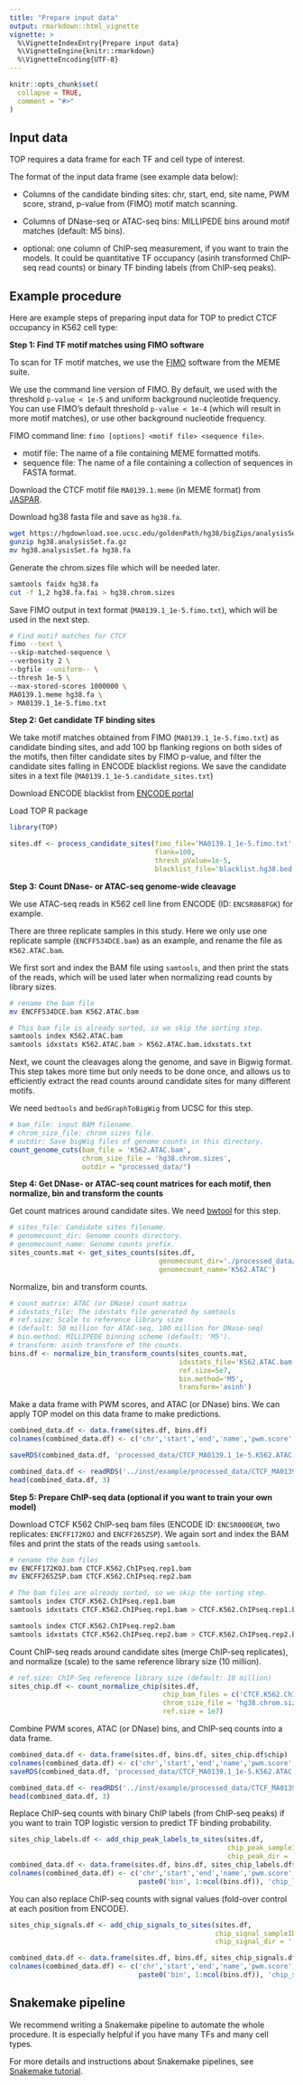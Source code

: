 ```yaml
---
title: "Prepare input data"
output: rmarkdown::html_vignette
vignette: >
  %\VignetteIndexEntry{Prepare input data}
  %\VignetteEngine{knitr::rmarkdown}
  %\VignetteEncoding{UTF-8}
---
```


```r
knitr::opts_chunk$set(
  collapse = TRUE,
  comment = "#>"
)
```

Input data
--------------
TOP requires a data frame for each TF and cell type of interest. 

The format of the input data frame (see example data below):

- Columns of the candidate binding sites: 
chr, start, end, site name, PWM score, strand, p-value from (FIMO) motif match scanning. 

- Columns of DNase-seq or ATAC-seq bins: 
MILLIPEDE bins around motif matches (default: M5 bins). 

- optional: one column of ChIP-seq measurement, if you want to train the models.
It could be quantitative TF occupancy (asinh transformed ChIP-seq read counts) or 
binary TF binding labels (from ChIP-seq peaks).


Example procedure
-----------------

Here are example steps of preparing input data for TOP 
to predict CTCF occupancy in K562 cell type:


**Step 1: Find TF motif matches using FIMO software**

To scan for TF motif matches, we use the [FIMO](http://meme-suite.org/doc/fimo.html?man_type=web)
software from the MEME suite.

We use the command line version of FIMO. By default, we used 
with the threshold `p-value < 1e-5` and uniform background nucleotide frequency. 
You can use FIMO's default threshold `p-value < 1e-4`
(which will result in more motif matches), or use other background nucleotide frequency.

FIMO command line: `fimo [options] <motif file> <sequence file>`.

- motif file: The name of a file containing MEME formatted motifs. 
- sequence file: The name of a file containing a collection of sequences in FASTA format.

Download the CTCF motif file `MA0139.1.meme` (in MEME format)
from [JASPAR](https://jaspar.genereg.net/matrix/MA0139.1/). 

Download hg38 fasta file and save as `hg38.fa`.
```bash
wget https://hgdownload.soe.ucsc.edu/goldenPath/hg38/bigZips/analysisSet/hg38.analysisSet.fa.gz
gunzip hg38.analysisSet.fa.gz
mv hg38.analysisSet.fa hg38.fa
```

Generate the chrom.sizes file which will be needed later.
```bash
samtools faidx hg38.fa
cut -f 1,2 hg38.fa.fai > hg38.chrom.sizes
```

Save FIMO output in text format (`MA0139.1_1e-5.fimo.txt`), 
which will be used in the next step. 

```bash
# Find motif matches for CTCF
fimo --text \
--skip-matched-sequence \
--verbosity 2 \
--bgfile --uniform-- \
--thresh 1e-5 \
--max-stored-scores 1000000 \
MA0139.1.meme hg38.fa \
> MA0139.1_1e-5.fimo.txt
```

**Step 2: Get candidate TF binding sites**

We take motif matches obtained from FIMO (`MA0139.1_1e-5.fimo.txt`) 
as candidate binding sites, and add 100 bp flanking regions on 
both sides of the motifs, then filter candidate sites by FIMO p-value, and
filter the candidate sites falling in ENCODE blacklist regions. 
We save the candidate sites in a text file (`MA0139.1_1e-5.candidate_sites.txt`)

Download ENCODE blacklist from [ENCODE portal](https://www.encodeproject.org/annotations/ENCSR636HFF/)

Load TOP R package
```r
library(TOP)
```

```r
sites.df <- process_candidate_sites(fimo_file='MA0139.1_1e-5.fimo.txt', 
                                    flank=100, 
                                    thresh_pValue=1e-5, 
                                    blacklist_file='blacklist.hg38.bed.gz')
```

**Step 3: Count DNase- or ATAC-seq genome-wide cleavage**

We use ATAC-seq reads in K562 cell line from ENCODE (ID: `ENCSR868FGK`) for example. 

There are three replicate samples in this study.
Here we only use one replicate sample (`ENCFF534DCE.bam`) as an example, 
and rename the file as `K562.ATAC.bam`.

We first sort and index the BAM file using `samtools`,
and then print the stats of the reads, which will be used later 
when normalizing read counts by library sizes.

```bash
# rename the bam file
mv ENCFF534DCE.bam K562.ATAC.bam

# This bam file is already sorted, so we skip the sorting step. 
samtools index K562.ATAC.bam
samtools idxstats K562.ATAC.bam > K562.ATAC.bam.idxstats.txt
```

Next, we count the cleavages along the genome, 
and save in Bigwig format. 
This step takes more time but only needs to be done once, 
and allows us to efficiently extract the read counts around candidate sites
for many different motifs.

We need `bedtools` and `bedGraphToBigWig` from UCSC for this step.
```r
# bam_file: input BAM filename.
# chrom_size_file: chrom sizes file.
# outdir: Save bigWig files of genome counts in this directory.
count_genome_cuts(bam_file = 'K562.ATAC.bam', 
                  chrom_size_file = 'hg38.chrom.sizes', 
                  outdir = "processed_data/")
```

**Step 4: Get DNase- or ATAC-seq count matrices for each motif, then normalize, bin and transform the counts**

Get count matrices around candidate sites.
We need [bwtool](https://pubmed.ncbi.nlm.nih.gov/24489365/) for this step.
```r
# sites_file: Candidate sites filename.
# genomecount_dir: Genome counts directory.
# genomecount_name: Genome counts prefix.
sites_counts.mat <- get_sites_counts(sites.df, 
                                     genomecount_dir='./processed_data/',
                                     genomecount_name='K562.ATAC')
```

Normalize, bin and transform counts.
```r
# count_matrix: ATAC (or DNase) count matrix
# idxstats_file: The idxstats file generated by samtools
# ref.size: Scale to reference library size 
# (default: 50 million for ATAC-seq, 100 million for DNase-seq)
# bin.method: MILLIPEDE binning scheme (default: 'M5').
# transform: asinh transform of the counts.
bins.df <- normalize_bin_transform_counts(sites_counts.mat, 
                                          idxstats_file='K562.ATAC.bam.idxstats.txt', 
                                          ref.size=5e7,
                                          bin.method='M5',
                                          transform='asinh')
```

Make a data frame with PWM scores, and ATAC (or DNase) bins. 
We can apply TOP model on this data frame to make predictions.
```r
combined_data.df <- data.frame(sites.df, bins.df)
colnames(combined_data.df) <- c('chr','start','end','name','pwm.score','strand','p.value', paste0('bin', 1:ncol(bins.df)))

saveRDS(combined_data.df, 'processed_data/CTCF_MA0139.1_1e-5.K562.ATAC.M5.combined.data.rds')
```

```r
combined_data.df <- readRDS('../inst/example/processed_data/CTCF_MA0139.1_1e-5.K562.ATAC.M5.combined.data.rds')
head(combined_data.df, 3)
```

**Step 5: Prepare ChIP-seq data (optional if you want to train your own model)**

Download CTCF K562 ChIP-seq bam files (ENCODE ID: `ENCSR000EGM`, two replicates: `ENCFF172KOJ` and `ENCFF265ZSP`).
We again sort and index the BAM files and print the stats of the reads using `samtools`.

```bash
# rename the bam files
mv ENCFF172KOJ.bam CTCF.K562.ChIPseq.rep1.bam
mv ENCFF265ZSP.bam CTCF.K562.ChIPseq.rep2.bam

# The bam files are already sorted, so we skip the sorting step. 
samtools index CTCF.K562.ChIPseq.rep1.bam
samtools idxstats CTCF.K562.ChIPseq.rep1.bam > CTCF.K562.ChIPseq.rep1.bam.idxstats.txt

samtools index CTCF.K562.ChIPseq.rep2.bam
samtools idxstats CTCF.K562.ChIPseq.rep2.bam > CTCF.K562.ChIPseq.rep2.bam.idxstats.txt

```

Count ChIP-seq reads around candidate sites (merge ChIP-seq replicates),
and normalize (scale) to the same reference library size (10 million).
```r
# ref.size: ChIP-Seq reference library size (default: 10 million)
sites_chip.df <- count_normalize_chip(sites.df,
                                      chip_bam_files = c('CTCF.K562.ChIPseq.rep1.bam', 'CTCF.K562.ChIPseq.rep2.bam'),
                                      chrom_size_file = 'hg38.chrom.sizes', 
                                      ref.size = 1e7)
```

Combine PWM scores, ATAC (or DNase) bins, and ChIP-seq counts into a data frame.
```r
combined_data.df <- data.frame(sites.df, bins.df, sites_chip.df$chip)
colnames(combined_data.df) <- c('chr','start','end','name','pwm.score','strand','p.value', paste0('bin', 1:ncol(bins.df)), 'chip')
saveRDS(combined_data.df, 'processed_data/CTCF_MA0139.1_1e-5.K562.ATAC.M5.ChIP.combined.data.rds')
```

```r
combined_data.df <- readRDS('../inst/example/processed_data/CTCF_MA0139.1_1e-5.K562.ATAC.M5.ChIP.combined.data.rds')
head(combined_data.df, 3)
```

Replace ChIP-seq counts with binary ChIP labels (from ChIP-seq peaks) 
if you want to train TOP logistic version to predict TF binding probability.
```r
sites_chip_labels.df <- add_chip_peak_labels_to_sites(sites.df, 
                                                      chip_peak_sampleID = 'ENCFF660GHM',
                                                      chip_peak_dir = './processed_data/')
combined_data.df <- data.frame(sites.df, bins.df, sites_chip_labels.df$chip_label)
colnames(combined_data.df) <- c('chr','start','end','name','pwm.score','strand','p.value', 
                                paste0('bin', 1:ncol(bins.df)), 'chip_label')
```

You can also replace ChIP-seq counts with signal values 
(fold-over control at each position from ENCODE).
```r
sites_chip_signals.df <- add_chip_signals_to_sites(sites.df, 
                                                   chip_signal_sampleID = 'ENCFF682MFJ',
                                                   chip_signal_dir = './processed_data/')

combined_data.df <- data.frame(sites.df, bins.df, sites_chip_signals.df$chip_signal)
colnames(combined_data.df) <- c('chr','start','end','name','pwm.score','strand','p.value', 
                                paste0('bin', 1:ncol(bins.df)), 'chip_signal')
```


Snakemake pipeline
-------------------

We recommend writing a Snakemake pipeline to automate the whole procedure. 
It is especially helpful if you have many TFs and many cell types.

For more details and instructions about Snakemake pipelines, 
see [Snakemake tutorial](https://snakemake.readthedocs.io/en/stable/tutorial/tutorial.html).
